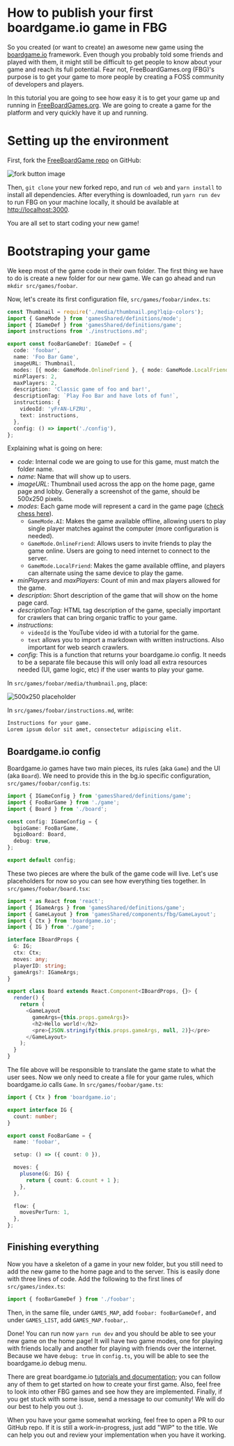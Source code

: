 
<Meta title="Documentation/Adding a new game" />

# How to publish your first boardgame.io game in FBG

So you created (or want to create) an awesome new game using the [boardgame.io](https://boardgame.io) framework. Even though you probably told some friends and played with them, it might still be difficult to get people to know about your game and reach its full potential. Fear not, FreeBoardGames.org (FBG)'s purpose is to get your game to more people by creating a FOSS community of developers and players.

In this tutorial you are going to see how easy it is to get your game up and running in [FreeBoardGames.org](https://www.freeboardgame.org). We are going to create a game for the platform and very quickly have it up and running.

# Setting up the environment

First, fork the [FreeBoardGame repo](https://github.com/freeboardgames/FreeBoardGames.org) on GitHub:

![fork button image](https://github-images.s3.amazonaws.com/help/bootcamp/Bootcamp-Fork.png)

Then, `git clone` your new forked repo, and run `cd web` and `yarn install` to install all dependencies. After everything is downloaded, run `yarn run dev` to run FBG on your machine locally, it should be available at [http://localhost:3000](http://localhost:3000/).

You are all set to start coding your new game!

# Bootstraping your game

We keep most of the game code in their own folder. The first thing we have to do is create a new folder for our new game. We can go ahead and run `mkdir src/games/foobar`.

Now, let's create its first configuration file, `src/games/foobar/index.ts`:

```typescript
const Thumbnail = require('./media/thumbnail.png?lqip-colors');
import { GameMode } from 'gamesShared/definitions/mode';
import { IGameDef } from 'gamesShared/definitions/game';
import instructions from './instructions.md';

export const fooBarGameDef: IGameDef = {
  code: 'foobar',
  name: 'Foo Bar Game',
  imageURL: Thumbnail,
  modes: [{ mode: GameMode.OnlineFriend }, { mode: GameMode.LocalFriend }],
  minPlayers: 2,
  maxPlayers: 2,
  description: 'Classic game of foo and bar!',
  descriptionTag: `Play Foo Bar and have lots of fun!`,
  instructions: {
    videoId: 'yFrAN-LFZRU',
    text: instructions,
  },
  config: () => import('./config'),
};
```

Explaining what is going on here:

- _code_: Internal code we are going to use for this game, must match the folder name.
- _name_: Name that will show up to users.
- _imageURL_: Thumbnail used across the app on the home page, game page and lobby. Generally a screenshot of the game, should be 500x250 pixels.
- _modes_: Each game mode will represent a card in the game page ([check chess here](https://www.freeboardgames.org/play/chess)).
  - `GameMode.AI`: Makes the game available offline, allowing users to play single player matches against the computer (more configuration is needed).
  - `GameMode.OnlineFriend`: Allows users to invite friends to play the game online. Users are going to need internet to connect to the server.
  - `GameMode.LocalFriend`: Makes the game available offline, and players can alternate using the same device to play the game.
- _minPlayers_ and _maxPlayers_: Count of min and max players allowed for the game.
- _description_: Short description of the game that will show on the home page card.
- _descriptionTag_: HTML tag description of the game, specially important for crawlers that can bring organic traffic to your game.
- _instructions_:
  - `videoId` is the YouTube video id with a tutorial for the game.
  - `text` allows you to import a markdown with written instructions. Also important for web search crawlers.
- _config_: This is a function that returns your boardgame.io config. It needs to be a separate file because this will only load all extra resources needed (UI, game logic, etc) if the user wants to play your game.

In `src/games/foobar/media/thumbnail.png`, place:

![500x250 placeholder](http://www.biotoday.bio/wp-content/uploads/sites/2/2016/01/500x250.png)

In `src/games/foobar/instructions.md`, write:

```markdown
Instructions for your game.
Lorem ipsum dolor sit amet, consectetur adipiscing elit.
```

## Boardgame.io config

Boardgame.io games have two main pieces, its rules (aka `Game`) and the UI (aka `Board`). We need to provide this in the bg.io specific configuration, `src/games/foobar/config.ts`:

```typescript
import { IGameConfig } from 'gamesShared/definitions/game';
import { FooBarGame } from './game';
import { Board } from './board';

const config: IGameConfig = {
  bgioGame: FooBarGame,
  bgioBoard: Board,
  debug: true,
};

export default config;
```

These two pieces are where the bulk of the game code will live. Let's use placeholders for now so you can see how everything ties together. In `src/games/foobar/board.tsx`:

```typescript
import * as React from 'react';
import { IGameArgs } from 'gamesShared/definitions/game';
import { GameLayout } from 'gamesShared/components/fbg/GameLayout';
import { Ctx } from 'boardgame.io';
import { IG } from './game';

interface IBoardProps {
  G: IG;
  ctx: Ctx;
  moves: any;
  playerID: string;
  gameArgs?: IGameArgs;
}

export class Board extends React.Component<IBoardProps, {}> {
  render() {
    return (
      <GameLayout
        gameArgs={this.props.gameArgs}> 
        <h2>Hello world!</h2>
        <pre>{JSON.stringify(this.props.gameArgs, null, 2)}</pre>
      </GameLayout>
    );
  }
}
```

The file above will be responsible to translate the game state to what the user sees. Now we only need to create a file for your game rules, which boardgame.io calls `Game`. In `src/games/foobar/game.ts`:

```typescript
import { Ctx } from 'boardgame.io';

export interface IG {
  count: number;
}

export const FooBarGame = {
  name: 'foobar',

  setup: () => ({ count: 0 }),

  moves: {
    plusone(G: IG) {
      return { count: G.count + 1 };
    },
  },

  flow: {
    movesPerTurn: 1,
  },
};
```

## Finishing everything

Now you have a skeleton of a game in your new folder, but you still need to add the new game to the home page and to the server. This is easily done with three lines of code. Add the following to the first lines of `src/games/index.ts`:

```typescript
import { fooBarGameDef } from './foobar';
```

Then, in the same file, under `GAMES_MAP`, add `foobar: fooBarGameDef,` and under `GAMES_LIST`, add `GAMES_MAP.foobar,`.

Done! You can run now `yarn run dev` and you should be able to see your new game on the home page! It will have two game modes, one for playing with friends locally and another for playing with friends over the internet. Because we have `debug: true` in `config.ts`, you will be able to see the boardgame.io debug menu.

There are great boardgame.io [tutorials and documentation](https://boardgame.io/#/tutorial); you can follow any of them to get started on how to create your first game. Also, feel free to look into other FBG games and see how they are implemented. Finally, if you get stuck with some issue, send a message to our comunity! We will do our best to help you out :).

When you have your game somewhat working, feel free to open a PR to our GitHub repo. If it is still a work-in-progress, just add "WIP" to the title. We can help you out and review your implementation when you have it working.
